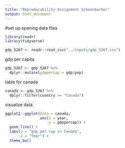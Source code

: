 ```yaml
---
title: "Reproducability Assignment Schoenbacher"
output: html_document
---
```


#set up opening data files
```r
library(readr)
library(tidyverse)
```
```r
gdp_5267 <- readr::read_csv("../inputs/gdp_5267.csv")
```

gdp per capita
```r
gdp_5267 <- gdp_5267 %>%
  dplyr::mutate(gdppercap = gdp/pop)
```

table for canada
```r
canada <- gdp_5267 %>%
  dplyr::filter(country == "Canada")
```

visualize data
```r
ggplot2::ggplot(data = canada,
                aes(x = year,
                    y = gdppercap)) +
  geom_line() +
  labs(y = "gdp per cap in Canada",
       x = "Year") +
  theme_bw()
```
